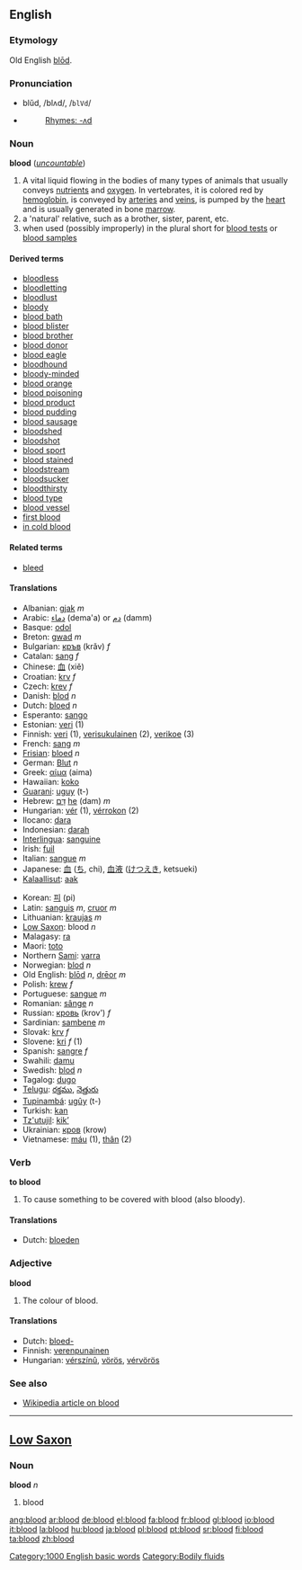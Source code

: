 ==English==

{{rank|forward|remember|fair|525|blood|copyright|4|late}}

===Etymology===
Old English [[blod#Old English|blōd]].

===Pronunciation===
*blŭd, /blʌd/, /<tt>blVd</tt>/
*{{audio|en-us-blood.ogg|Audio (US)}}
*:[[Rhymes:English:-ʌd|Rhymes: -ʌd]]

===Noun===
'''blood''' (''[[uncountable]]'')

# A vital liquid flowing in the bodies of many types of animals that usually conveys [[nutrient]]s and [[oxygen]].  In vertebrates, it is colored red by [[hemoglobin]], is conveyed by [[artery|arteries]] and [[vein]]s, is pumped by the [[heart]] and is usually generated in bone [[marrow]].
# a 'natural' relative, such as a brother, sister, parent, etc.  
# when used (possibly improperly) in the plural short for [[blood test]]s or [[blood sample]]s

====Derived terms====
*[[bloodless]]
*[[bloodletting]]
*[[bloodlust]]
*[[bloody]]
*[[blood bath]]
*[[blood blister]]
*[[blood brother]]
*[[blood donor]]
*[[blood eagle]]
*[[bloodhound]]
*[[bloody-minded]]
*[[blood orange]]
*[[blood poisoning]]
*[[blood product]]
*[[blood pudding]]
*[[blood sausage]]
*[[bloodshed]]
*[[bloodshot]]
*[[blood sport]]
*[[blood stained]]
*[[bloodstream]]
*[[bloodsucker]]
*[[bloodthirsty]]
*[[blood type]]
*[[blood vessel]]
*[[first blood]]
*[[in cold blood]]

====Related terms====
*[[bleed]]

====Translations====
{{top}}
*Albanian: [[gjak]] ''m''
*Arabic: [[دماء]] (dema'a) or [[دم]] (damm)
*Basque: [[odol]]
*Breton: [[gwad]] ''m''
*Bulgarian: [[кръв]] (krǎv) ''f''
*Catalan: [[sang]] ''f''
*Chinese: [[血]] (xiě)
*Croatian: [[krv]] ''f''
*Czech: [[krev]] ''f''
*Danish: [[blod]] ''n''
*Dutch: [[bloed]] ''n''
*Esperanto: [[sango]]
*Estonian: [[veri#Estonian|veri]] (1)
*Finnish: [[veri#Finnish|veri]] (1), [[verisukulainen]] (2), [[verikoe]] (3)
*French: [[sang]] ''m''
*[[Frisian]]: [[bloed]] ''n''
*German: [[Blut]] ''n''
*Greek: [[αίμα]] (aima)
*Hawaiian: [[koko]]
*[[Guarani]]: [[uguy]] (t-)
*Hebrew: [[דם|דָּם]] [[:he:דם|he]] (dam) ''m''
*Hungarian: [[vér]] (1), [[vérrokon]] (2)
*Ilocano: [[dara]]
*Indonesian: [[darah]]
*[[Interlingua]]: [[sanguine]]
*Irish: [[fuil]]
*Italian: [[sangue]] ''m''
*Japanese: [[血]] ([[ち]], chi), [[血液]] ([[けつえき]], ketsueki)
*[[Kalaallisut]]: [[aak]]
{{mid}}
*Korean: [[피]] (pi)
*Latin: [[sanguis]] ''m'', [[cruor]] ''m''
*Lithuanian: [[kraujas]] ''m''
*[[Low Saxon]]: blood ''n''
*Malagasy: [[ra]]
*Maori: [[toto]]
*Northern [[Sami]]: [[varra]]
*Norwegian: [[blod]] ''n''
*Old English: [[blod#Old English|blōd]] ''n'', [[dreor|drēor]] ''m''
*Polish: [[krew]] ''f''
*Portuguese: [[sangue]] ''m''
*Romanian: [[sânge]] ''n''
*Russian: [[кровь]] (krov') ''f''
*Sardinian: [[sambene]] ''m''
*Slovak: [[krv]] ''f''
*Slovene: [[kri]] ''f'' (1)
*Spanish: [[sangre]] ''f''
*Swahili: [[damu]]
*Swedish: [[blod]] ''n''
*Tagalog: [[dugo]]
*[[Telugu]]: [[రక్తము]], [[నెత్తురు]]
*[[Tupinambá]]: [[ugûy]] (t-)
*Turkish: [[kan]]
*[[Tz'utujil]]: [[kik'|kik’]]
*Ukrainian: [[кров#Ukrainian|кров]] (krow) {{f}}
*Vietnamese: [[máu]] (1), [[thân]] (2)
{{bottom}}

===Verb===
'''to blood'''

#To cause something to be covered with blood (also bloody).

====Translations====
*Dutch: [[bloeden]]

===Adjective===
'''blood'''

#The colour of blood. 

====Translations====
*Dutch: [[bloed-]]
*Finnish: [[verenpunainen]]
*Hungarian: [[vérszínû]], [[vörös]], [[vérvörös]]

===See also===
*[[w:blood|Wikipedia article on blood]]

----

==[[Low Saxon]]==
===Noun===
'''blood''' ''n''

#blood

[[Category:1000 English basic words]]
[[Category:Bodily fluids]]

[[ang:blood]]
[[ar:blood]]
[[de:blood]]
[[el:blood]]
[[fa:blood]]
[[fr:blood]]
[[gl:blood]]
[[io:blood]]
[[it:blood]]
[[la:blood]]
[[hu:blood]]
[[ja:blood]]
[[pl:blood]]
[[pt:blood]]
[[sr:blood]]
[[fi:blood]]
[[ta:blood]]
[[zh:blood]]